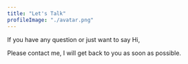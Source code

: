 ```yaml
---
title: "Let's Talk"
profileImage: "./avatar.png"
---
```


If you have any question or just want to say Hi,

Please contact me, I will get back to you as soon as possible.
